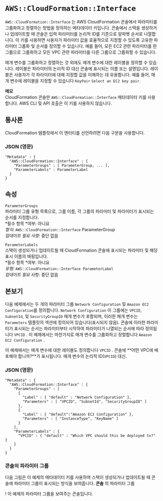 # `AWS::CloudFormation::Interface`

`AWS::CloudFormation::Interface` 는 AWS CloudFormation 콘솔에서 파라미터를 그룹화하고 정렬하는 방법을 정의하는 메타데이터 키입니다. 콘솔에서 스택을 생성하거나 업데이트할 때 콘솔은 입력 파라미터를 논리적 ID를 기준으로 알파벳 순서로 나열합니다. 이 키를 사용하면 사용자가 파라미터 값을 효율적으로 지정할 수 있도록 고유한 파라미터 그룹화 및 순서를 정의할 수 있습니다. 예를 들어, 모든 EC2 관련 파라미터를 한 그룹으로 그룹화하고 모든 VPC 관련 파라미터를 다른 그룹으로 그룹화할 수 있습니다.

매개 변수를 그룹화하고 정렬하는 것 외에도 매개 변수에 대한 레이블을 정의할 수 있습니다. 레이블은 파라미터의 논리적 ID 대신 콘솔에 표시되는 이름 또는 설명입니다. 레이블은 사용자가 각 파라미터에 대해 지정할 값을 이해하는 데 유용합니다. 예를 들어, 매개 변수에 레이블을 지정할 수 있습니다 `KeyPair` `Select an EC2 key pair`.

**메모**  
CloudFormation 콘솔만 `AWS::CloudFormation::Interface` 메타데이터 키를 사용합니다. AWS CLI 및 API 호출은 이 키를 사용하지 않습니다.

## 통사론

CloudFormation 템플릿에서 이 엔터티를 선언하려면 다음 구문을 사용합니다.

### JSON (영문)

```
"Metadata" : {
  "AWS::CloudFormation::Interface" : {
    "ParameterGroups" : [ ParameterGroup, ... ],
    "ParameterLabels" : ParameterLabel
  }
}
```

## 속성

`ParameterGroups`  
파라미터 그룹 유형 목록으로, 그룹 이름, 각 그룹의 파라미터 및 파라미터가 표시되는 순서를 지정합니다.  
*필수 항목 *여부: 아니요  
_형식_: `AWS::CloudFormation::Interface` ParameterGroup  
_업데이트 필요 사항_: 중단 없음

`ParameterLabels`  
스택이 생성되거나 업데이트될 때 CloudFormation 콘솔에 표시되는 파라미터 및 해당 표시 이름의 매핑입니다.  
*필수 항목 *여부: 아니요  
_유형_: `AWS::CloudFormation::Interface ParameterLabel`  
_업데이트 필요_ 사항: 중단 없음

## 본보기

다음 예제에서는 두 개의 파라미터 그룹 `Network Configuration` 및 `Amazon EC2 Configuration`를 정의합니다. `Network Configuration` 이 그룹에는 `VPCID`, `SubnetId`, 및 `SecurityGroupID` 매개 변수가 포함되며, 이러한 매개 변수는 `Parameters` 템플릿의 섹션에 정의되어 있습니다(표시되지 않음). 콘솔에 이러한 파라미터가 표시되는 순서는 파라미터부터 시작하여 파라미터가 나열되는 순서에 따라 정의됩니다 `VPCID` . 이 예제에서는 마찬가지로 매개 변수를 그룹화하고 정렬합니다 `Amazon EC2 Configuration` .

이 예제에서는 매개 변수에 대한 레이블도 정의합니다 `VPCID` . 콘솔에 **어떤 VPC에 배포해야 합니까?**가 표시됩니다. 매개 변수의 논리적 ID(`VPCID`) 대신.

### JSON (영문)

```
"Metadata" : {
  "AWS::CloudFormation::Interface" : {
    "ParameterGroups" : [
      {
        "Label" : { "default" : "Network Configuration" },
        "Parameters" : [ "VPCID", "SubnetId", "SecurityGroupID" ]
      },
      {
        "Label" : { "default":"Amazon EC2 Configuration" },
        "Parameters" : [ "InstanceType", "KeyName" ]
      }
    ],
    "ParameterLabels" : {
      "VPCID" : { "default" : "Which VPC should this be deployed to?" }
    }
  }
}
```

### 콘솔의 파라미터 그룹

다음 그림은 이 예제의 메타데이터 키를 사용하여 스택이 생성되거나 업데이트될 때 콘솔에 파라미터 그룹이 표시되는 방식을 보여줍니다. **콘솔** 의 파라미터 그룹

! 이 예제의 파라미터 그룹을 보여주는 콘솔입니다.
